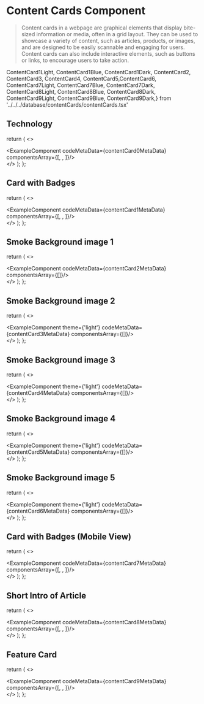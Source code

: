 # Content Cards Component

> Content cards in a webpage are graphical elements that display bite-sized information or media, often in a grid layout. They can be used to showcase a variety of content, such as articles, products, or images, and are designed to be easily scannable and engaging for users. Content cards can also include interactive elements, such as buttons or links, to encourage users to take action.

ContentCard1Light, ContentCard1Blue, ContentCard1Dark,
ContentCard2, ContentCard3, ContentCard4, ContentCard5,ContentCard6,
ContentCard7Light, ContentCard7Blue, ContentCard7Dark,
ContentCard8Light, ContentCard8Blue, ContentCard8Dark,
ContentCard9Light, ContentCard9Blue, ContentCard9Dark,} from '../../../database/contentCards/contentCards.tsx'

## Technology 

  return (
    <>
    <div className='mb-20'>
        <ExampleComponent codeMetaData={contentCard0MetaData} componentsArray={[<ContentCard0Light />, <ContentCard0Blue/>, <ContentCard0Dark/>]}/>
    </div>
    </>
  );
};

<ContentCard0/>

## Card with Badges


  return (
    <>
    <div className='mb-20'>
        <ExampleComponent codeMetaData={contentCard1MetaData} componentsArray={[<ContentCard1Light />, <ContentCard1Blue/>, <ContentCard1Dark/>]}/>
    </div>
    </>
  );
};

<ContentCard1/>

## Smoke Background image 1


  return (
    <>
    <div className='mb-20'>
        <ExampleComponent codeMetaData={contentCard2MetaData} componentsArray={[<ContentCard2 />]}/>
    </div>
    </>
  );
};

<ContentCard2s/>


## Smoke Background image 2

  return (
    <>
    <div className='mb-20'>
        <ExampleComponent theme={'light'} codeMetaData={contentCard3MetaData} componentsArray={[<ContentCard3 />]}/>
    </div>
    </>
  );
};

<ContentCard3s/>


## Smoke Background image 3

  return (
    <>
    <div className='mb-20'>
        <ExampleComponent theme={'light'} codeMetaData={contentCard4MetaData} componentsArray={[<ContentCard4 />]}/>
    </div>
    </>
  );
};

<ContentCard4s/>


## Smoke Background image 4

  return (
    <>
    <div className='mb-20'>
        <ExampleComponent theme={'light'} codeMetaData={contentCard5MetaData} componentsArray={[<ContentCard5 />]}/>
    </div>
    </>
  );
};

<ContentCard5s/>

## Smoke Background image 5

  return (
    <>
    <div className='mb-20'>
        <ExampleComponent theme={'light'} codeMetaData={contentCard6MetaData} componentsArray={[<ContentCard6 />]}/>
    </div>
    </>
  );
};

<ContentCard6s/>

## Card with Badges (Mobile View)

  return (
    <>
    <div className='mb-20'>
        <ExampleComponent codeMetaData={contentCard7MetaData} componentsArray={[<ContentCard7Light />, <ContentCard7Blue/>, <ContentCard7Dark/>]}/>
    </div>
    </>
  );
};

<ContentCard7/>

## Short Intro of Article

  return (
    <>
    <div className='mb-20'>
        <ExampleComponent codeMetaData={contentCard8MetaData} componentsArray={[<ContentCard8Light />, <ContentCard8Blue/>, <ContentCard8Dark/>]}/>
    </div>
    </>
  );
};

<ContentCard8/>

## Feature Card

  return (
    <>
    <div className='mb-20'>
        <ExampleComponent codeMetaData={contentCard9MetaData} componentsArray={[<ContentCard9Light />, <ContentCard9Blue/>, <ContentCard9Dark/>]}/>
    </div>
    </>
  );
};

<ContentCard9/>